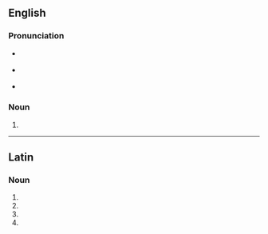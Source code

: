 ==English==

===Pronunciation===
* {{qualifier|[[w:Latin spelling and pronunciation|Latin]], [[ante]] 44–27 [[BC]]}} {{IPA|en|/skinˈtilːai/}}
* {{qualifier|Latin, [[post]] 44–27 BC}} {{IPA|en|/skinˈtilːɛː/}}
* {{a|UK|US}} {{IPA|en|/sɪnˈtɪlaɪ/}}

===Noun===
{{head|en|noun form}}

# {{plural of|en|scintilla}}

----

==Latin==

===Noun===
{{la-noun-form|scintillae}}

# {{inflection of|la|scintilla||nom|p}}
# {{inflection of|la|scintilla||gen|s}}
# {{inflection of|la|scintilla||dat|s}}
# {{inflection of|la|scintilla||voc|p}}